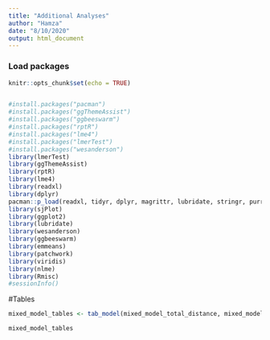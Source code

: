 ```yaml
---
title: "Additional Analyses"
author: "Hamza"
date: "8/10/2020"
output: html_document
---
```


### Load packages
```r
knitr::opts_chunk$set(echo = TRUE)


#install.packages("pacman")
#install.packages("ggThemeAssist")
#install.packages("ggbeeswarm")
#install.packages("rptR")
#install.packages("lme4")
#install.packages("lmerTest")
#install.packages("wesanderson")
library(lmerTest)
library(ggThemeAssist)
library(rptR)
library(lme4)
library(readxl)
library(dplyr)
pacman::p_load(readxl, tidyr, dplyr, magrittr, lubridate, stringr, purrr)
library(sjPlot)
library(ggplot2)
library(lubridate)
library(wesanderson)
library(ggbeeswarm)
library(emmeans)
library(patchwork)
library(viridis)
library(nlme)
library(Rmisc)
#sessionInfo()
```

#Tables
```r
mixed_model_tables <- tab_model(mixed_model_total_distance, mixed_model_low_dur, mixed_model_mid_dur, mixed_model_high_dur, mixed_model_freezing_dur, mixed_model_latency_high, mixed_model_freq_high,collapse.ci = TRUE,  file = "tables.docx")

mixed_model_tables
```










